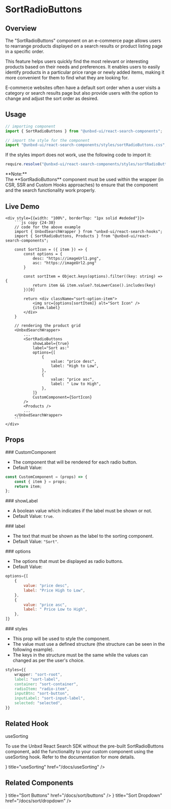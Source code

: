 

# SortRadioButtons

## Overview

The "SortRadioButtons" component on an e-commerce page allows users to rearrange products displayed on a search results or product listing page in a specific order.

This feature helps users quickly find the most relevant or interesting products based on their needs and preferences. It enables users to easily identify products in a particular price range or newly added items, making it more convenient for them to find what they are looking for.

E-commerce websites often have a default sort order when a user visits a category or search results page but also provide users with the option to change and adjust the sort order as desired.

## Usage

```js copy
// importing component
import { SortRadioButtons } from "@unbxd-ui/react-search-components";

// import the style for the component
import "@unbxd-ui/react-search-components/styles/sortRadioButtons.css";
```

If the styles import does not work, use the following code to import it:

```js copy
require.resolve("@unbxd-ui/react-search-components/styles/sortRadioButtons.css")
```

<Callout type="warning">
	<div>**Note:**</div>
	<div>
		The **SortRadioButtons** component must be used within the wrapper (in CSR, SSR and Custom Hooks approaches) to ensure that the component and the search functionality work properly.
	</div>
</Callout>

## Live Demo

<div className="code-example" style={{display: "flex", flexDirection: "column", alignItems: "center", marginTop: "20px", border: "1px solid #ededed", borderRadius: "10px", overflow: "hidden", overflow: "hidden"}}>
	<div style={{ width: "fit-content", padding: "20px 15px" }}>
		<CSRWrapper apiKey="18a57a4b0f096449ae5e6d6891c1970c" siteKey="ss-unbxd-ss34831655294906"
			defaultValues={{
				pageSize: 8
			}}
			webUrlConfig={{
				query: {
					addToUrl: false,
				},
				sort: {
					addToUrl: false,
				},
				view: {
					addToUrl: false,
				},
				pageSize: {
					addToUrl: false,
				},
				currentPage: {
					addToUrl: false,
				},
				facets: {
					addToUrl: false,
				},
				pagination: {
					addToUrl: false
				}}
			} 
		>
			<div style={{marginBottom: "15px", display: "flex", alignItems: "center", justifyContent: "center"}}>
				<SortRadioButtons
					showLabel={true}
					label="Sort as:"
					options={[
						{
							value: "price desc",
							label: "High to Low",
						},
						{
							value: "price asc",
							label: " Low to High",
						},
					]}
					CustomComponent={SortIcon}
				/>
			</div>
			<Products />
		</CSRWrapper>
	</div>

    <div style={{width: "100%", borderTop: "1px solid #ededed"}}>
		```js copy {24-38}
    	// code for the above example
		import { UnbxdSearchWrapper } from "unbxd-ui/react-search-hooks";
		import { SortRadioButtons, Products } from "@unbxd-ui/react-search-components";
		
		const SortIcon = ({ item }) => {
			const options = {
				desc: "https://imageUrl1.png",
				asc: "https://imageUrl2.png"
			}

			const sortItem = Object.keys(options).filter((key: string) => {
				return item && item.value?.toLowerCase().includes(key)
			})[0]

			return <div className="sort-option-item">
				<img src={options[sortItem]} alt="Sort Icon" />
				{item.label}
			</div>
		}

		// rendering the product grid
		<UnbxdSearchWrapper>
			...
			<SortRadioButtons
				showLabel={true}
				label="Sort as:"
				options={[
					{
						value: "price desc",
						label: "High to Low",
					},
					{
						value: "price asc",
						label: " Low to High",
					},
				]}
				CustomComponent={SortIcon}
			/>
			<Products />
			...
		</UnbxdSearchWrapper>
		```
    </div>

</div>

## Props

<div style={{ position: "relative" }}>
	### CustomComponent
	<Pills pills={[{ type: "type", label: "component" }]} left={"240px"} />
</div>

- The component that will be rendered for each radio button. 
- Default Value:

```js
const CustomComponent = (props) => {
	const { item } = props;
	return item;
};
```


<div style={{ position: "relative" }}>
	### showLabel
	<Pills
		pills={[
			{ type: "required", label: "required" },
			{ type: "type", label: "boolean" },
		]}
		left={"145px"}
	/>
</div>

- A boolean value which indicates if the label must be shown or not.
- Default Value: `true`.

<div style={{ position: "relative" }}>
	### label
	<Pills pills={[{ type: "type", label: "string" }]} left={"80px"} />
</div>

- The text that must be shown as the label to the sorting component.
- Default Value: `"Sort"`.


<div style={{ position: "relative" }}>
	### options
	<Pills
		pills={[
			{ type: "required", label: "required" },
			{ type: "type", label: "array" },
		]}
		left={"110px"}
	/>
</div>

- The options that must be displayed as radio buttons.
- Default Value:

```js copy
options={[
    {
        value: "price desc",
        label: "Price High to Low",
    },
    {
        value: "price asc",
        label: " Price Low to High",
    },
]}
```


<div style={{ position: "relative" }}>
	### styles
	<Pills
		pills={[
			{ type: "optional", label: "optional" },
			{ type: "type", label: "object" },
		]}
		left={"95px"}
	/>
</div>

- This prop will be used to style the component. 
- The value must use a defined structure (the structure can be seen in the following example).
- The keys in the structure must be the same while the values can changed as per the user's choice.

```css copy
styles={{
	wrapper: "sort-root",
    label: "sort-label",
    container: "sort-container",
    radioItem: "radio-item",
    inputBtn: "sort-button",
    inputLabel: "sort-input-label",
    selected: "selected",
}}
```

## Related Hook

<div style={{ marginTop: "1.5rem", fontSize: "20px", fontWeight: "600" }}>useSorting</div>

To use the Unbxd React Search SDK without the pre-built SortRadioButtons component, add the functionality to your custom component using the useSorting hook. Refer to the documentation for more details.

<Cards>
	<Card icon={<HookIcon />} title="useSorting" href="/docs/useSorting" />
</Cards>


## Related Components

<Cards>
	<Card icon={<ButtonIcon />} title="Sort Buttons" href="/docs/sort/buttons" />
	<Card icon={<DropdownIcon />} title="Sort Dropdown" href="/docs/sort/dropdown" />
</Cards>
